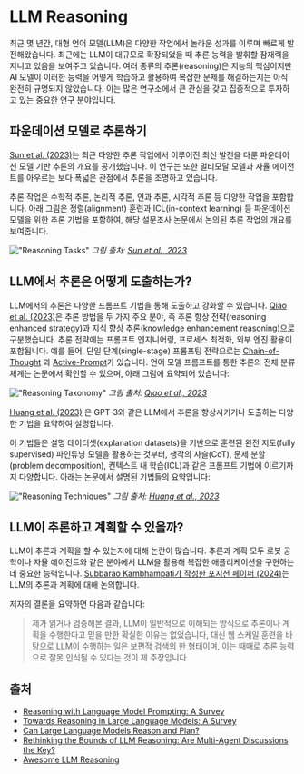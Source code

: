 # LLM Reasoning

최근 몇 년간, 대형 언어 모델(LLM)은 다양한 작업에서 놀라운 성과를 이루며 빠르게 발전해왔습니다. 최근에는 LLM이 대규모로 확장되었을 때 추론 능력을 발휘할 잠재력을 지니고 있음을 보여주고 있습니다. 여러 종류의 추론(reasoning)은 지능의 핵심이지만 AI 모델이 이러한 능력을 어떻게 학습하고 활용하여 복잡한 문제를 해결하는지는 아직 완전히 규명되지 않았습니다. 이는 많은 연구소에서 큰 관심을 갖고 집중적으로 투자하고 있는 중요한 연구 분야입니다.

## 파운데이션 모델로 추론하기
[Sun et al. (2023)](https://arxiv.org/abs/2312.11562)는 최근 다양한 추론 작업에서 이루어진 최신 발전을 다룬 파운데이션 모델 기반 추론의 개요를 공개했습니다. 이 연구는 또한 멀티모달 모델과 자율 에이전트를 아우르는 보다 폭넓은 관점에서 추론을 조명하고 있습니다.

추론 작업은 수학적 추론, 논리적 추론, 인과 추론, 시각적 추론 등 다양한 작업을 포함합니다. 아래 그림은 정렬(alignment) 훈련과 ICL(in-context learning) 등 파운데이션 모델을 위한 추론 기법을 포함하여, 해당 설문조사 논문에서 논의된 추론 작업의 개요를 보여줍니다.

!["Reasoning Tasks"](../../img/research/reasoning-tasks.png)
*그림 출처: [Sun et al., 2023](https://arxiv.org/pdf/2212.09597.pdf)*

## LLM에서 추론은 어떻게 도출하는가?
LLM에서의 추론은 다양한 프롬프트 기법을 통해 도출하고 강화할 수 있습니다. [Qiao et al. (2023)](https://arxiv.org/abs/2212.09597)은 추론 방법을 두 가지 주요 분야, 즉 추론 향상 전략(reasoning enhanced strategy)과 지식 향상 추론(knowledge enhancement reasoning)으로 구분했습니다. 추론 전략에는 프롬프트 엔지니어링, 프로세스 최적화, 외부 엔진 활용이 포함됩니다. 예를 들어, 단일 단계(single-stage) 프롬프팅 전략으로는 [Chain-of-Thought](https://www.promptingguide.ai/techniques/cot) 과 [Active-Prompt](https://www.promptingguide.ai/techniques/activeprompt)가 있습니다. 언어 모델 프롬프트를 통한 추론의 전체 분류 체계는 논문에서 확인할 수 있으며, 아래 그림에 요약되어 있습니다:

!["Reasoning Taxonomy"](../../img/research/reasoning-taxonomy.png)
*그림 출처: [Qiao et al., 2023](https://arxiv.org/pdf/2212.09597.pdf)*

[Huang et al. (2023)]() 은 GPT-3와 같은 LLM에서 추론을 향상시키거나 도출하는 다양한 기법을 요약하여 설명합니다.

이 기법들은 설명 데이터셋(explanation datasets)을 기반으로 훈련된 완전 지도(fully supervised) 파인튜닝 모델을 활용하는 것부터, 생각의 사슬(CoT), 문제 분할(problem decomposition), 컨텍스트 내 학습(ICL)과 같은 프롬프트 기법에 이르기까지 다양합니다. 아래는 논문에서 설명된 기법들의 요약입니다:

!["Reasoning Techniques"](../../img/research/reasoning-techniques.png)
*그림 출처: [Huang et al., 2023](https://arxiv.org/pdf/2212.10403.pdf)*

## LLM이 추론하고 계획할 수 있을까?
LLM이 추론과 계획을 할 수 있는지에 대해 논란이 많습니다. 추론과 계획 모두 로봇 공학이나 자율 에이전트와 같은 분야에서 LLM을 활용해 복잡한 애플리케이션을 구현하는 데 중요한 능력입니다. [Subbarao Kambhampati가 작성한 포지션 페이퍼 (2024)](https://arxiv.org/abs/2403.04121)는 LLM의 추론과 계획에 대해 논의합니다.

저자의 결론을 요약하면 다음과 같습니다:

> 제가 읽거나 검증해본 결과, LLM이 일반적으로 이해되는 방식으로 추론이나 계획을 수행한다고 믿을 만한 확실한 이유는 없었습니다, 대신 웹 스케일 훈련을 바탕으로 LLM이 수행하는 일은 보편적 검색의 한 형태이며, 이는 때때로 추론 능력으로 잘못 인식될 수 있다는 것이 제 주장입니다.

## 출처

- [Reasoning with Language Model Prompting: A Survey](https://arxiv.org/abs/2212.09597)
- [Towards Reasoning in Large Language Models: A Survey](https://arxiv.org/abs/2212.10403)
- [Can Large Language Models Reason and Plan?](https://arxiv.org/abs/2403.04121)
- [Rethinking the Bounds of LLM Reasoning: Are Multi-Agent Discussions the Key?](https://arxiv.org/abs/2402.18272v1)
- [Awesome LLM Reasoning](https://github.com/atfortes/Awesome-LLM-Reasoning)